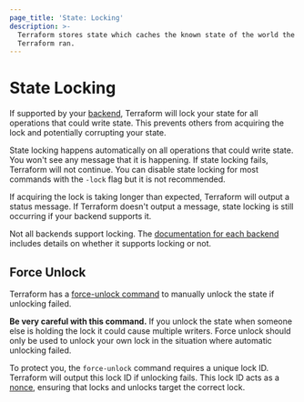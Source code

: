 ```yaml
---
page_title: 'State: Locking'
description: >-
  Terraform stores state which caches the known state of the world the last time
  Terraform ran.
---
```


# State Locking

If supported by your [backend](/terraform/language/settings/backends/configuration), Terraform will lock your
state for all operations that could write state. This prevents
others from acquiring the lock and potentially corrupting your state.

State locking happens automatically on all operations that could write
state. You won't see any message that it is happening. If state locking fails,
Terraform will not continue. You can disable state locking for most commands
with the `-lock` flag but it is not recommended.

If acquiring the lock is taking longer than expected, Terraform will output
a status message. If Terraform doesn't output a message, state locking is
still occurring if your backend supports it.

Not all backends support locking. The
[documentation for each backend](/terraform/language/settings/backends/configuration)
includes details on whether it supports locking or not.

## Force Unlock

Terraform has a [force-unlock command](/terraform/cli/commands/force-unlock)
to manually unlock the state if unlocking failed.

**Be very careful with this command.** If you unlock the state when someone
else is holding the lock it could cause multiple writers. Force unlock should
only be used to unlock your own lock in the situation where automatic
unlocking failed.

To protect you, the `force-unlock` command requires a unique lock ID. Terraform
will output this lock ID if unlocking fails. This lock ID acts as a
[nonce](https://en.wikipedia.org/wiki/Cryptographic_nonce), ensuring
that locks and unlocks target the correct lock.
